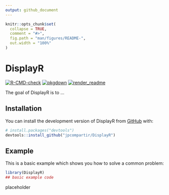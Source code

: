 ```yaml
---
output: github_document
---
```


<!-- README.md is generated from README.Rmd. Please edit that file -->

```r
knitr::opts_chunk$set(
  collapse = TRUE,
  comment = "#>",
  fig.path = "man/figures/README-",
  out.width = "100%"
)
```

# DisplayR

<!-- badges: start -->
[![R-CMD-check](https://github.com/jpcompartir/DisplayR/actions/workflows/R-CMD-check.yaml/badge.svg)](https://github.com/jpcompartir/DisplayR/actions/workflows/R-CMD-check.yaml)
[![pkgdown](https://github.com/jpcompartir/DisplayR/actions/workflows/pkgdown.yaml/badge.svg)](https://github.com/jpcompartir/DisplayR/actions/workflows/pkgdown.yaml)
[![render_readme](https://github.com/jpcompartir/DisplayR/actions/workflows/render_readme.yaml/badge.svg)](https://github.com/jpcompartir/DisplayR/actions/workflows/render_readme.yaml)
<!-- badges: end -->

The goal of DisplayR is to ...

## Installation

You can install the development version of DisplayR from [GitHub](https://github.com/) with:

```r
# install.packages("devtools")
devtools::install_github("jpcompartir/DisplayR")
```

## Example

This is a basic example which shows you how to solve a common problem:

```r
library(DisplayR)
## basic example code
```

placeholder
